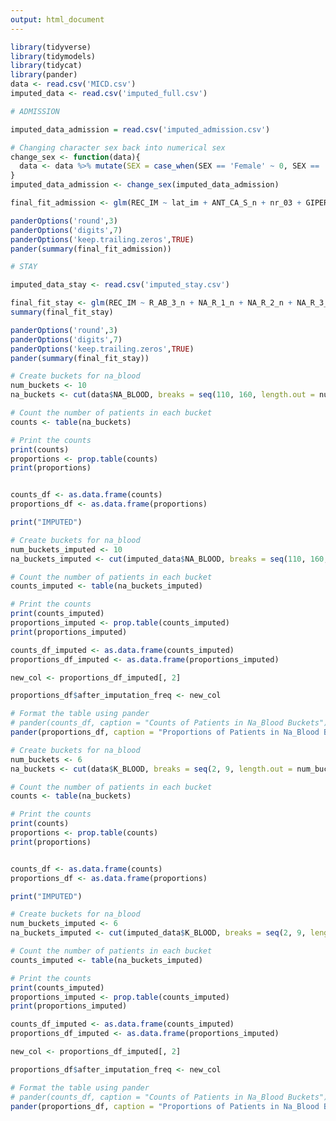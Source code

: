 ```yaml
---
output: html_document
---
```


```r

library(tidyverse)
library(tidymodels)
library(tidycat)
library(pander)
data <- read.csv('MICD.csv')
imputed_data <- read.csv('imputed_full.csv')

```

```r

# ADMISSION

imputed_data_admission = read.csv('imputed_admission.csv')

# Changing character sex back into numerical sex
change_sex <- function(data){
  data <- data %>% mutate(SEX = case_when(SEX == 'Female' ~ 0, SEX == 'Male' ~ 1))
}
imputed_data_admission <- change_sex(imputed_data_admission)

final_fit_admission <- glm(REC_IM ~ lat_im + ANT_CA_S_n + nr_03 + GIPER_NA + L_BLOOD + STENOK_AN + n_p_ecg_p_03 + n_r_ecg_p_09 + K_SH_POST + zab_leg_01 + FIB_G_POST + endocr_01 + NITR_S + GEPAR_S_n + IBS_POST + TRENT_S_n + n_p_ecg_p_11 + AGE + np_01 + n_r_ecg_p_06 + np_10 + ritm_ecg_p_02, data = imputed_data_admission, family = 'binomial')

panderOptions('round',3)
panderOptions('digits',7)
panderOptions('keep.trailing.zeros',TRUE)
pander(summary(final_fit_admission))

```

```r

# STAY

imputed_data_stay <- read.csv('imputed_stay.csv')

final_fit_stay <- glm(REC_IM ~ R_AB_3_n + NA_R_1_n + NA_R_2_n + NA_R_3_n, data = imputed_data_stay, family = 'binomial')
summary(final_fit_stay)

panderOptions('round',3)
panderOptions('digits',7)
panderOptions('keep.trailing.zeros',TRUE)
pander(summary(final_fit_stay))

```

```r

# Create buckets for na_blood
num_buckets <- 10
na_buckets <- cut(data$NA_BLOOD, breaks = seq(110, 160, length.out = num_buckets + 1))

# Count the number of patients in each bucket
counts <- table(na_buckets)

# Print the counts
print(counts)
proportions <- prop.table(counts)
print(proportions)


counts_df <- as.data.frame(counts)
proportions_df <- as.data.frame(proportions)

print("IMPUTED")

# Create buckets for na_blood
num_buckets_imputed <- 10
na_buckets_imputed <- cut(imputed_data$NA_BLOOD, breaks = seq(110, 160, length.out = num_buckets + 1))

# Count the number of patients in each bucket
counts_imputed <- table(na_buckets_imputed)

# Print the counts
print(counts_imputed)
proportions_imputed <- prop.table(counts_imputed)
print(proportions_imputed)

counts_df_imputed <- as.data.frame(counts_imputed)
proportions_df_imputed <- as.data.frame(proportions_imputed)

new_col <- proportions_df_imputed[, 2]

proportions_df$after_imputation_freq <- new_col

# Format the table using pander
# pander(counts_df, caption = "Counts of Patients in Na_Blood Buckets")
pander(proportions_df, caption = "Proportions of Patients in Na_Blood Buckets")

```
```r

# Create buckets for na_blood
num_buckets <- 6
na_buckets <- cut(data$K_BLOOD, breaks = seq(2, 9, length.out = num_buckets + 1))

# Count the number of patients in each bucket
counts <- table(na_buckets)

# Print the counts
print(counts)
proportions <- prop.table(counts)
print(proportions)


counts_df <- as.data.frame(counts)
proportions_df <- as.data.frame(proportions)

print("IMPUTED")

# Create buckets for na_blood
num_buckets_imputed <- 6
na_buckets_imputed <- cut(imputed_data$K_BLOOD, breaks = seq(2, 9, length.out = num_buckets + 1))

# Count the number of patients in each bucket
counts_imputed <- table(na_buckets_imputed)

# Print the counts
print(counts_imputed)
proportions_imputed <- prop.table(counts_imputed)
print(proportions_imputed)

counts_df_imputed <- as.data.frame(counts_imputed)
proportions_df_imputed <- as.data.frame(proportions_imputed)

new_col <- proportions_df_imputed[, 2]

proportions_df$after_imputation_freq <- new_col

# Format the table using pander
# pander(counts_df, caption = "Counts of Patients in Na_Blood Buckets")
pander(proportions_df, caption = "Proportions of Patients in Na_Blood Buckets")

```
